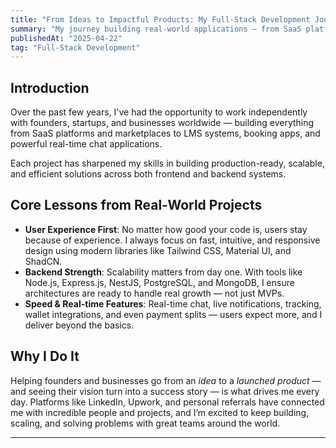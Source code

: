 ```yaml
---
title: "From Ideas to Impactful Products: My Full-Stack Development Journey"
summary: "My journey building real-world applications — from SaaS platforms and e-commerce stores to real-time apps — and lessons learned from helping businesses launch powerful digital products."
publishedAt: "2025-04-22"
tag: "Full-Stack Development"
---
```


## Introduction

Over the past few years, I've had the opportunity to work independently with founders, startups, and businesses worldwide — building everything from SaaS platforms and marketplaces to LMS systems, booking apps, and powerful real-time chat applications.

Each project has sharpened my skills in building production-ready, scalable, and efficient solutions across both frontend and backend systems.

## Core Lessons from Real-World Projects

- **User Experience First**: No matter how good your code is, users stay because of experience. I always focus on fast, intuitive, and responsive design using modern libraries like Tailwind CSS, Material UI, and ShadCN.
- **Backend Strength**: Scalability matters from day one. With tools like Node.js, Express.js, NestJS, PostgreSQL, and MongoDB, I ensure architectures are ready to handle real growth — not just MVPs.
- **Speed & Real-time Features**: Real-time chat, live notifications, tracking, wallet integrations, and even payment splits — users expect more, and I deliver beyond the basics.

## Why I Do It

Helping founders and businesses go from an *idea* to a *launched product* — and seeing their vision turn into a success story — is what drives me every day. Platforms like LinkedIn, Upwork, and personal referrals have connected me with incredible people and projects, and I’m excited to keep building, scaling, and solving problems with great teams around the world.

---